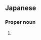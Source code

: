 ==Japanese==
{{ja-kanjitab|まつ|もと}}

===Proper noun===
{{ja-pos|proper|まつもと}}

# {{surname|lang=ja|sort=まつもと}}